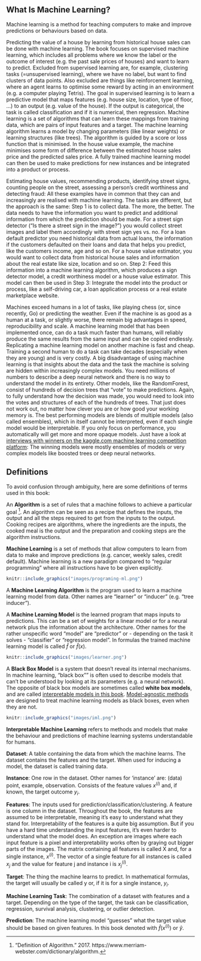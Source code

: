 ## What Is Machine Learning?

Machine learning is a method for teaching computers to make and improve predictions or behaviours based on data.

Predicting the value of a house by learning from historical house sales can be done with machine learning.
The book focuses on supervised machine learning, which includes all problems where we know the label or the outcome of interest (e.g. the past sale prices of houses) and want to learn to predict.
Excluded from supervised learning are, for example, clustering tasks (=unsupervised learning), where we have no label, but want to find clusters of data points.
Also excluded are things like reinforcement learning, where an agent learns to optimise some reward by acting in an environment (e.g. a computer playing Tetris).
The goal in supervised learning is to learn a predictive model that maps features (e.g. house size, location, type of floor, ...) to an output (e.g. value of the house).
If the output is categorical, the task is called classification and if it is numerical, then regression.
Machine learning is a set of algorithms that can learn these mappings from training data, which are pairs of input features and a target.
The machine learning algorithm learns a model by changing parameters (like linear weights) or learning structures (like trees).
The algorithm is guided by a score or loss function that is minimised.
In the house value example, the machine minimises some form of difference between the estimated house sales price and the predicted sales price.
A fully trained machine learning model can then be used to make predictions for new instances and be integrated into a product or process.

Estimating house values, recommending products, identifying street signs, counting people on the street, assessing a person's credit worthiness and detecting fraud:
All these examples have in common that they can and increasingly are realised with machine learning.
The tasks are different, but the approach is the same:
Step 1 is to collect data.
The more, the better.
The data needs to have the information you want to predict and additional information from which the prediction should be made.
For a street sign detector ("Is there a street sign in the image?") you would collect street images and label them accordingly with street sign yes vs. no.
For a loan default predictor you need historical data from actual loans, the information if the customers defaulted on their loans and data that helps you predict, like the customers income, age and so on.
For a house value estimator, you would want to collect data from historical house sales and information about the real estate like size, location and so on.
Step 2: Feed this information into a machine learning algorithm, which produces a sign detector model, a credit worthiness model or a house value estimator.
This model can then be used in Step 3:
Integrate the model into the product or process, like a self-driving car, a loan application process or a real estate marketplace website.

Machines exceed humans in a lot of tasks, like playing chess (or, since recently, Go) or predicting the weather.
Even if the machine is as good as a human at a task, or slightly worse, there remain big advantages in speed, reproducibility and scale.
A machine learning model that has been implemented once, can do a task much faster than humans, will reliably produce the same results from the same input and can be copied endlessly.
Replicating a machine learning model on another machine is fast and cheap.
Training a second human to do a task can take decades (especially when they are young) and is very costly.
A big disadvantage of using machine learning is that insights about the data and the task the machine is solving are hidden within increasingly complex models.
You need millions of numbers to describe a deep neural network and there is no way to understand the model in its entirety.
Other models, like the RandomForest, consist of hundreds of decision trees that "vote" to make predictions.
Again, to fully understand how the decision was made, you would need to look into the votes and structures of each of the hundreds of trees.
That just does not work out, no matter how clever you are or how good your working memory is.
The best performing models are blends of multiple models (also called ensembles), which in itself cannot be interpreted, even if each single model would be interpretable.
If you only focus on performance, you automatically will get more and more opaque models.
Just have a look at [interviews with winners on the kaggle.com machine learning competition platform](http://blog.kaggle.com/):
The winning models were mostly ensembles of models or very complex models like boosted trees or deep neural networks.


## Definitions {#definitions}
To avoid confusion through ambiguity, here are some definitions of terms used in this book:

An **Algorithm** is a set of rules that a machine follows to achieve a particular goal [^algorithm].
An algorithm can be seen as a recipe that defines the inputs, the output and all the steps required to get from the inputs to the output.
Cooking recipes are algorithms, where the ingredients are the inputs, the cooked meal is the output and the preparation and cooking steps are the algorithm instructions.  


**Machine Learning** is a set of methods that allow computers to learn from data to make and improve predictions (e.g.
cancer, weekly sales, credit default).
Machine learning is a new paradigm compared to "regular programming" where all instructions have to be given explicitly.

```r
knitr::include_graphics("images/programing-ml.png")
```


A **Machine Learning Algorithm** is the program used to learn a machine learning model from data.
Other names are "learner" or "inducer" (e.g. "tree inducer").


A **Machine Learning Model** is the learned program that maps inputs to predictions.
This can be a set of weights for a linear model or for a neural network plus the information about the architecture.
Other names for the rather unspecific word "model" are "predictor" or - depending on the task it solves - "classifier" or "regression model".
In formulas the trained machine learning model is called $\hat{f}$ or $\hat{f}(x)$.

```r
knitr::include_graphics("images/learner.png")
```


A **Black Box Model** is a system that doesn't reveal its internal mechanisms.
In machine learning, "black box"" is often used to describe models that can't be understood by looking at its parameters (e.g. a neural network).
The opposite of black box models are sometimes called **white box models**, and are called [interpretable models in this book](#simple).
[Model-agnostic methods](#agnostic) are designed to treat machine learning models as black boxes, even when they are not.

```r
knitr::include_graphics("images/iml.png")
```


**Interpretable Machine Learning** refers to methods and models that make the behaviour and predictions of machine learning systems understandable for humans.


**Dataset**: A table containing the data from which the machine learns.
The dataset contains the features and the target.
When used for inducing a model, the dataset is called training data.

**Instance**: One row in the dataset. 
Other names for 'instance' are: (data) point, example, observation.
Consists of the feature values $x^{(i)}$ and, if known, the target outcome $y_i$.

**Features**: The inputs used for prediction/classification/clustering.
A feature is one column in the dataset.
Throughout the book, the features are assumed to be interpretable, meaning it's easy to understand what they stand for.
Interpretability of the features is a quite big assumption.
But if you have a hard time understanding the input features, it's even harder to understand what the model does.
An exception are images where each input feature is a pixel and interpretability works often by graying out bigger parts of the images.
The matrix containing all features is called X and, for a single instance, $x^{(i)}$.
The vector of a single feature for all instances is called $x_j$ and the value for feature j and instance i is $x^{(i)}_j$.

**Target**: The thing the machine learns to predict. 
In mathematical formulas, the target will usually be called y or, if it is for a single instance, $y_i$.

**Machine Learning Task**: The combination of a dataset with features and a target.
Depending on the type of the target, the task can be classification, regression, survival analysis, clustering, or outlier detection.

**Prediction**: The machine learning model "guesses" what the target value should be based on given features.
In this book denoted with $\hat{f}(x^{(i)})$ or $\hat{y}$.



[^algorithm]: "Definition of Algorithm." 2017. https://www.merriam-webster.com/dictionary/algorithm.
